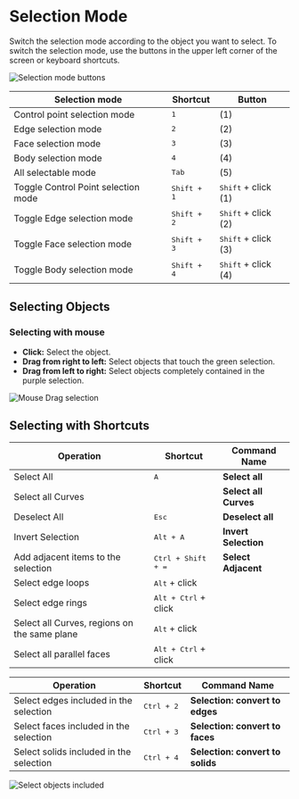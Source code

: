 # Selection Mode

Switch the selection mode according to the object you want to select.
To switch the selection mode, use the buttons in the upper left corner of the screen or keyboard shortcuts.

![Selection mode buttons](/img/selection-mode-buttons.png)

| Selection mode                           | Shortcut             | Button                     |
| ---------------------------------------- | -------------------- | -------------------------- |
| Control point selection mode             | <kbd>1</kbd>         | (1)                        |
| Edge selection mode                      | <kbd>2</kbd>         | (2)                        |
| Face selection mode                      | <kbd>3</kbd>         | (3)                        |
| Body selection mode                     | <kbd>4</kbd>         | (4)                        |
| All selectable mode                      | <kbd>Tab</kbd>       | (5)                        |
| Toggle Control Point selection mode | <kbd>Shift + 1</kbd> | <kbd>Shift</kbd> + click (1) |
| Toggle Edge selection mode          | <kbd>Shift + 2</kbd> | <kbd>Shift</kbd> + click (2) |
| Toggle Face selection mode          | <kbd>Shift + 3</kbd> | <kbd>Shift</kbd> + click (3) |
| Toggle Body selection mode         | <kbd>Shift + 4</kbd> | <kbd>Shift</kbd> + click (4) |

## Selecting Objects

### Selecting with mouse

- **Click:** Select the object.
- **Drag from right to left:** Select objects that touch the green selection.
- **Drag from left to right:** Select objects completely contained in the purple selection.

![Mouse Drag selection](/img/mouse-drag-selection.gif)

## Selecting with Shortcuts

| Operation                                    | Shortcut                      | Command Name     |
| -------------------------------------------- | ----------------------------- | --------------------- |
| Select All                                   | <kbd>A</kbd>                  | **Select all**        |
| Select all Curves                            |                               | **Select all Curves** |
| Deselect All                                 | <kbd>Esc</kbd>                | **Deselect all**      |
| Invert Selection                             | <kbd>Alt + A</kbd>            | **Invert Selection**  |
| Add adjacent items to the selection          | <kbd>Ctrl + Shift + =</kbd>   | **Select Adjacent**   |
| Select edge loops                            | <kbd>Alt</kbd> + click           |                       |
| Select edge rings                            | <kbd>Alt + Ctrl</kbd> + click |                       |
| Select all Curves, regions on the same plane | <kbd>Alt</kbd> + click           |                       |
| Select all parallel faces                    | <kbd>Alt + Ctrl</kbd> + click |                       |

| Operation                               | Shortcut            | Command Name                |
| --------------------------------------- | ------------------- | -------------------------------- |
| Select edges included in the selection  | <kbd>Ctrl + 2</kbd> | **Selection: convert to edges**  |
| Select faces included in the selection  | <kbd>Ctrl + 3</kbd> | **Selection: convert to faces**  |
| Select solids included in the selection | <kbd>Ctrl + 4</kbd> | **Selection: convert to solids** |

![Select objects included](/img/select-objects-included.gif)


